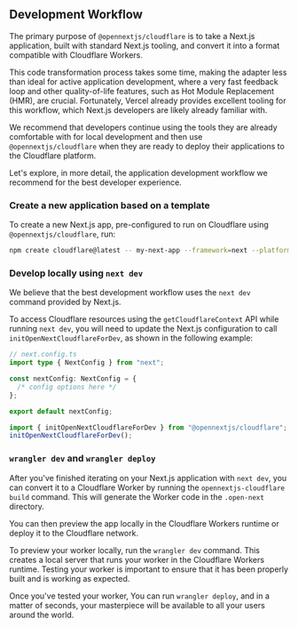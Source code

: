 ## Development Workflow

The primary purpose of `@opennextjs/cloudflare` is to take a Next.js application, built with standard Next.js tooling, and convert it into a format compatible with Cloudflare Workers.

This code transformation process takes some time, making the adapter less than ideal for active application development, where a very fast feedback loop and other quality-of-life features, such as Hot Module Replacement (HMR), are crucial. Fortunately, Vercel already provides excellent tooling for this workflow, which Next.js developers are likely already familiar with.

We recommend that developers continue using the tools they are already comfortable with for local development and then use `@opennextjs/cloudflare` when they are ready to deploy their applications to the Cloudflare platform.

Let's explore, in more detail, the application development workflow we recommend for the best developer experience.

### Create a new application based on a template

To create a new Next.js app, pre-configured to run on Cloudflare using `@opennextjs/cloudflare`, run:

```bash
npm create cloudflare@latest -- my-next-app --framework=next --platform=workers
```

### Develop locally using `next dev`

We believe that the best development workflow uses the `next dev` command provided by Next.js.

To access Cloudflare resources using the `getCloudflareContext` API while running `next dev`, you will need to update the Next.js configuration to call `initOpenNextCloudflareForDev`, as shown in the following example:

```ts
// next.config.ts
import type { NextConfig } from "next";

const nextConfig: NextConfig = {
  /* config options here */
};

export default nextConfig;

import { initOpenNextCloudflareForDev } from "@opennextjs/cloudflare";
initOpenNextCloudflareForDev();
```

### `wrangler dev` and `wrangler deploy`

After you've finished iterating on your Next.js application with `next dev`, you can convert it to a Cloudflare Worker by running the `opennextjs-cloudflare build` command. This will generate the Worker code in the `.open-next` directory.

You can then preview the app locally in the Cloudflare Workers runtime or deploy it to the Cloudflare network.

To preview your worker locally, run the `wrangler dev` command. This creates a local server that runs your worker in the Cloudflare Workers runtime. Testing your worker is important to ensure that it has been properly built and is working as expected.

Once you've tested your worker, You can run `wrangler deploy`, and in a matter of seconds, your masterpiece will be available to all your users around the world.
